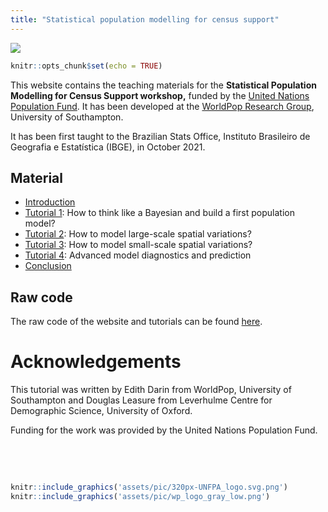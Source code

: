 ```yaml
---
title: "Statistical population modelling for census support"
---
```


![](assets/pic/wp_logotype_gray_low.png)

```r
knitr::opts_chunk$set(echo = TRUE)
```

This website contains the teaching materials for the **Statistical Population Modelling for Census Support workshop,** funded by the [United Nations Population Fund](<https://www.unfpa.org/>). It has been developed at the [WorldPop Research Group](<https://www.worldpop.org/>), University of Southampton.

It has been first taught to the Brazilian Stats Office, Instituto Brasileiro de Geografia e Estatística (IBGE), in October 2021.

## Material

-   [Introduction](tutorials/day1_presentation.html)
-   [Tutorial 1](tutorials/tutorial1/tutorial1_linearRegression.html): How to think like a Bayesian and build a first population model?
-   [Tutorial 2](tutorials/tutorial2/tutorial2_hierarchicalModel.html): How to model large-scale spatial variations?
-   [Tutorial 3](tutorials/tutorial3/tutorial3_covariates.html): How to model small-scale spatial variations?
-   [Tutorial 4](tutorials/tutorial4/tutorial4_diagnosticsPrediction.html): Advanced model diagnostics and prediction
-   [Conclusion](tutorials/day5_presentation.html)

## Raw code

The raw code of the website and tutorials can be found [here](<https://github.com/wpgp/bottom-up-tutorial>).

# Acknowledgements

This tutorial was written by Edith Darin from WorldPop, University of
Southampton and Douglas Leasure from Leverhulme Centre for Demographic
Science, University of Oxford.

Funding for the work was provided by the United Nations Population Fund.

<br>

<br>

```r
knitr::include_graphics('assets/pic/320px-UNFPA_logo.svg.png')
knitr::include_graphics('assets/pic/wp_logo_gray_low.png')
```


